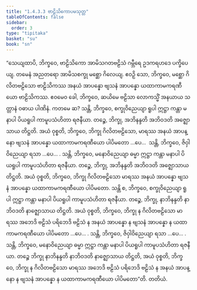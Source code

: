 ```yaml
---
title: "1.4.3.3 ဗာဠိသိကောပမသုတ္တ"
tableOfContents: false
sidebar:
  order: 3
type: "tipitaka"
basket: "su"
book: "sn"
---
```



<DynamicBreadcrumb />

<Division number="230" book="sn" e="ch" v="18" p="313">

<Paragraph number="933" book="sn">
“သေယျထာပိ, ဘိက္ခဝေ, ဗာဠိသိကော အာမိသဂတဗဠိသံ ဂမ္ဘီရေ ဥဒကရဟဒေ ပက္ခိပေယျ. တမေနံ အညတရော အာမိသစက္ခု မစ္ဆော ဂိလေယျ. ဧဝဉှိ သော, ဘိက္ခဝေ, မစ္ဆော ဂိလိတဗဠိသော ဗာဠိသိကဿ အနယံ အာပန္နော ဗျသနံ အာပန္နော ယထာကာမကရဏီယော ဗာဠိသိကဿ.
</Paragraph>

<Paragraph number="934" book="sn">
ဧဝမေဝ ခေါ, ဘိက္ခဝေ, ဆယိမေ ဗဠိသာ လောကသ္မိံ အနယာယ သတ္တာနံ ဝဓာယ ပါဏိနံ. ကတမေ ဆ? သန္တိ, ဘိက္ခဝေ, စက္ခုဝိညေယျာ ရူပါ ဣဋ္ဌာ ကန္တာ မနာပါ ပိယရူပါ ကာမူပသံဟိတာ ရဇနီယာ. တဉ္စေ, ဘိက္ခု, အဘိနန္ဒတိ အဘိဝဒတိ အဇ္ဈောသာယ တိဋ္ဌတိ. အယံ ဝုစ္စတိ, ဘိက္ခဝေ, ဘိက္ခု ဂိလိတဗဠိသော, မာရဿ အနယံ အာပန္နော ဗျသနံ အာပန္နော ယထာကာမကရဏီယော ပါပိမတော …ပေ…  သန္တိ, ဘိက္ခဝေ, ဇိဝှါဝိညေယျာ ရသာ …ပေ… .
</Paragraph>

<Paragraph number="935" book="sn">
သန္တိ, ဘိက္ခဝေ, မနောဝိညေယျာ ဓမ္မာ ဣဋ္ဌာ ကန္တာ မနာပါ ပိယရူပါ ကာမူပသံဟိတာ ရဇနီယာ. တဉ္စေ, ဘိက္ခု, အဘိနန္ဒတိ အဘိဝဒတိ အဇ္ဈောသာယ တိဋ္ဌတိ. အယံ ဝုစ္စတိ, ဘိက္ခဝေ, ဘိက္ခု ဂိလိတဗဠိသော မာရဿ အနယံ အာပန္နော ဗျသနံ အာပန္နော ယထာကာမကရဏီယော ပါပိမတော.
</Paragraph>

<Paragraph number="936" book="sn">
သန္တိ စ, ဘိက္ခဝေ, စက္ခုဝိညေယျာ ရူပါ ဣဋ္ဌာ ကန္တာ မနာပါ ပိယရူပါ ကာမူပသံဟိတာ ရဇနီယာ. တဉ္စေ, ဘိက္ခု, နာဘိနန္ဒတိ နာဘိဝဒတိ နာဇ္ဈောသာယ တိဋ္ဌတိ. အယံ ဝုစ္စတိ, ဘိက္ခဝေ, ဘိက္ခု န ဂိလိတဗဠိသော မာရဿ အဘေဒိ ဗဠိသံ ပရိဘေဒိ ဗဠိသံ န အနယံ အာပန္နော န ဗျသနံ အာပန္နော န ယထာကာမကရဏီယော ပါပိမတော …ပေ… .
</Paragraph>

<Paragraph number="937" book="sn">
သန္တိ, ဘိက္ခဝေ, ဇိဝှါဝိညေယျာ ရသာ …ပေ… . သန္တိ, ဘိက္ခဝေ, မနောဝိညေယျာ ဓမ္မာ ဣဋ္ဌာ ကန္တာ မနာပါ ပိယရူပါ ကာမူပသံဟိတာ ရဇနီယာ. တဉ္စေ ဘိက္ခု နာဘိနန္ဒတိ နာဘိဝဒတိ နာဇ္ဈောသာယ တိဋ္ဌတိ, အယံ ဝုစ္စတိ, ဘိက္ခဝေ, ဘိက္ခု န ဂိလိတဗဠိသော မာရဿ အဘေဒိ ဗဠိသံ ပရိဘေဒိ ဗဠိသံ န အနယံ အာပန္နော န ဗျသနံ အာပန္နော န ယထာကာမကရဏီယော ပါပိမတော”တိ.

</Paragraph>
</Division>

<Paragraph number="938" type="center" book="sn">
တတိယံ.
</Paragraph>